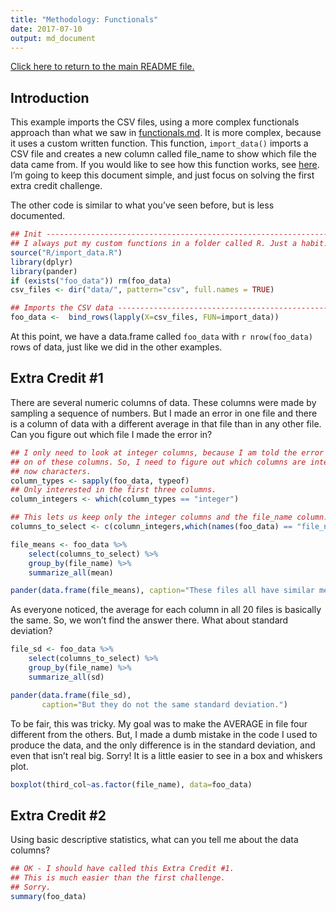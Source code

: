 ```yaml
---
title: "Methodology: Functionals"
date: 2017-07-10
output: md_document
---
```


[Click here to return to the main README file.](./README.md)

## Introduction

This example imports the CSV files, using a more complex functionals
approach than what we saw in [functionals.md](./functionals.md). It is
more complex, because it uses a custom written function. This
function, `import_data()` imports a CSV file and creates a new column
called file_name to show which file the data came from. If you would
like to see how this function works,
see [here](./R/import_data.R). I'm going to keep this document simple,
and just focus on solving the first extra credit challenge.

The other code is similar to what you've seen before, but is less documented.

```r

## Init ------------------------------------------------------------------------
## I always put my custom functions in a folder called R. Just a habit.
source("R/import_data.R")
library(dplyr)
library(pander)
if (exists("foo_data")) rm(foo_data)
csv_files <- dir("data/", pattern="csv", full.names = TRUE)

## Imports the CSV data --------------------------------------------------------
foo_data <-  bind_rows(lapply(X=csv_files, FUN=import_data))

```

At this point, we have a data.frame called `foo_data` with `r
nrow(foo_data)` rows of data, just like we did in the other examples. 

## Extra Credit #1

There are several numeric columns of data. These columns were made by
sampling a sequence of numbers. But I made an error in one file and
there is a column of data with a different average in that file than
in any other file. Can you figure out which file I made the error in?

```r

## I only need to look at integer columns, because I am told the error is in
## on of these columns. So, I need to figure out which columns are integers and
## now characters.
column_types <- sapply(foo_data, typeof)
## Only interested in the first three columns.
column_integers <- which(column_types == "integer")

## This lets us keep only the integer columns and the file_name column.
columns_to_select <- c(column_integers,which(names(foo_data) == "file_name"))

file_means <- foo_data %>%
    select(columns_to_select) %>%
    group_by(file_name) %>%
    summarize_all(mean)

pander(data.frame(file_means), caption="These files all have similar means.")

```

As everyone noticed, the average for each column in all 20 files is
basically the same. So, we won't find the answer there. What about
standard deviation?

```r

file_sd <- foo_data %>%
    select(columns_to_select) %>%
    group_by(file_name) %>%
    summarize_all(sd)

pander(data.frame(file_sd),
       caption="But they do not the same standard deviation.")

```

To be fair, this was tricky. My goal was to make the AVERAGE in file
four different from the others. But, I made a dumb mistake in the code
I used to produce the data, and the only difference is in the standard
deviation, and even that isn't real big. Sorry! It is a little easier to
see in a box and whiskers plot.

```r

boxplot(third_col~as.factor(file_name), data=foo_data)

```

## Extra Credit #2

Using basic descriptive statistics, what can you tell me about the
data columns?

```r

## OK - I should have called this Extra Credit #1.
## This is much easier than the first challenge.
## Sorry.
summary(foo_data)

```
